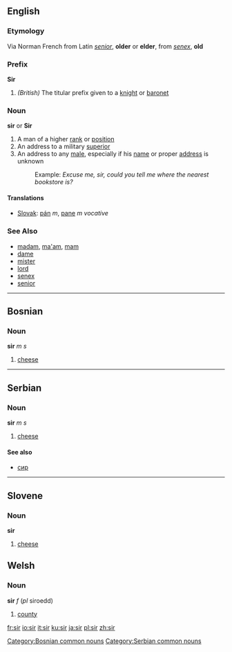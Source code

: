==English==
===Etymology===
Via Norman French from Latin ''[[senior]]'', '''older''' or '''elder''', from ''[[senex]]'', '''old'''

===Prefix===
'''Sir'''

#''(British)'' The titular prefix given to a [[knight]] or [[baronet]]

===Noun===
'''sir''' or '''Sir'''

#A man of a higher [[rank]] or [[position]]
#An address to a military [[superior]]
#An address to any [[male]], especially if his [[name]] or proper [[address]] is unknown
#:Example: ''Excuse me, sir, could you tell me where the nearest bookstore is?''

====Translations====
*[[Slovak]]: [[pán]] ''m'', [[pane]] ''m vocative''

===See Also===
*[[madam]], [[ma'am]], [[mam]]
*[[dame]]
*[[mister]]
*[[lord]]
*[[senex]]
*[[senior]]

----

==Bosnian==
===Noun===
'''sir''' ''m s''
#[[cheese]]
[[Category:Bosnian common nouns]]

----

==Serbian==
===Noun===
'''sir''' ''m s''
#[[cheese]]
====See also====
*[[сир]]
[[Category:Serbian common nouns]]

----

==Slovene==
===Noun===
'''sir'''
#[[cheese]]

==Welsh==
===Noun===
'''sir''' ''f'' (''pl'' siroedd)
#[[county]]

[[fr:sir]]
[[io:sir]]
[[it:sir]]
[[ku:sir]]
[[ja:sir]]
[[pl:sir]]
[[zh:sir]]